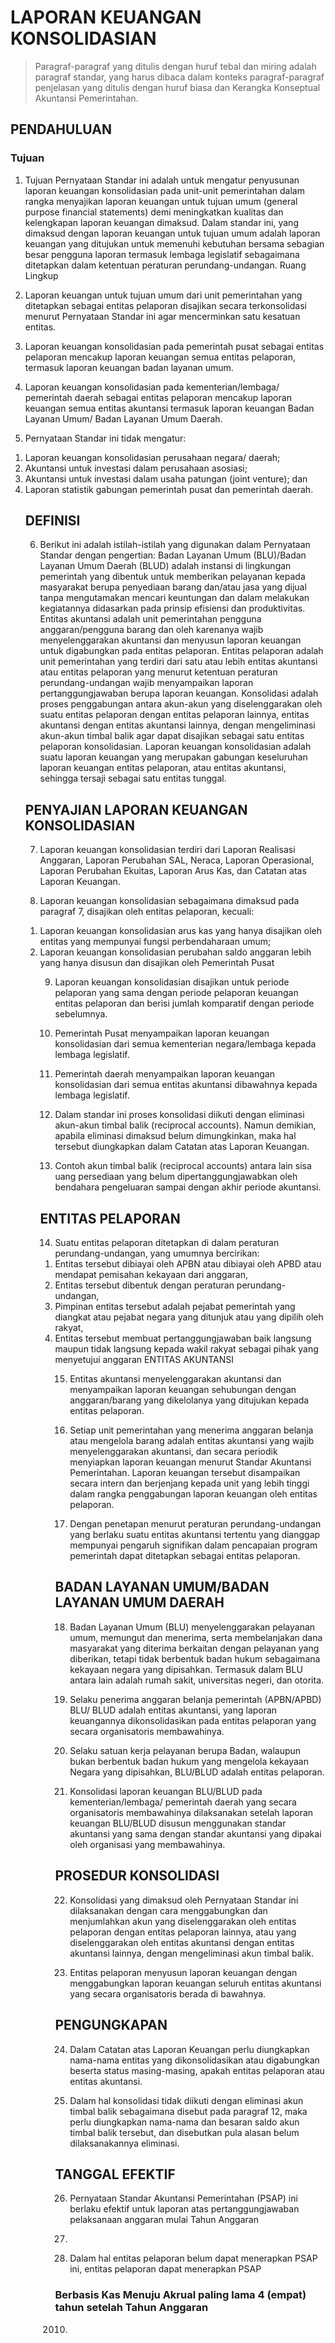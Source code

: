 # LAPORAN KEUANGAN KONSOLIDASIAN 

> Paragraf-paragraf yang ditulis dengan huruf tebal dan miring adalah paragraf standar, yang harus dibaca dalam konteks paragraf-paragraf penjelasan yang ditulis dengan huruf biasa dan Kerangka Konseptual Akuntansi Pemerintahan.

## PENDAHULUAN 

### Tujuan 

1. Tujuan Pernyataan Standar ini adalah untuk mengatur penyusunan laporan keuangan konsolidasian pada unit-unit pemerintahan dalam rangka menyajikan laporan keuangan untuk tujuan umum (general purpose financial statements) demi meningkatkan kualitas dan kelengkapan laporan keuangan dimaksud. Dalam standar ini, yang dimaksud dengan laporan keuangan untuk tujuan umum adalah laporan keuangan yang ditujukan untuk memenuhi kebutuhan bersama sebagian besar pengguna laporan termasuk lembaga legislatif sebagaimana ditetapkan dalam ketentuan peraturan perundang-undangan. Ruang Lingkup 

2. Laporan keuangan untuk tujuan umum dari unit pemerintahan yang ditetapkan sebagai entitas pelaporan disajikan secara terkonsolidasi menurut Pernyataan Standar ini agar mencerminkan satu kesatuan entitas. 

3. Laporan keuangan konsolidasian pada pemerintah pusat sebagai entitas pelaporan mencakup laporan keuangan semua entitas pelaporan, termasuk laporan keuangan badan layanan umum. 

4. Laporan keuangan konsolidasian pada kementerian/lembaga/ pemerintah daerah sebagai entitas pelaporan mencakup laporan keuangan semua entitas akuntansi termasuk laporan keuangan Badan Layanan Umum/ Badan Layanan Umum Daerah. 

5. Pernyataan Standar ini tidak mengatur: 
<ol class="custom-list">
<li>Laporan keuangan konsolidasian perusahaan negara/ daerah; </li>
<li>Akuntansi untuk investasi dalam perusahaan asosiasi; </li>
<li>Akuntansi untuk investasi dalam usaha patungan (joint venture); dan </li>
<li>Laporan statistik gabungan pemerintah pusat dan pemerintah daerah.

## DEFINISI 

6. Berikut ini adalah istilah-istilah yang digunakan dalam Pernyataan Standar dengan pengertian: Badan Layanan Umum (BLU)/Badan Layanan Umum Daerah (BLUD) adalah instansi di lingkungan pemerintah yang dibentuk untuk memberikan pelayanan kepada masyarakat berupa penyediaan barang dan/atau jasa yang dijual tanpa mengutamakan mencari keuntungan dan dalam melakukan kegiatannya didasarkan pada prinsip efisiensi dan produktivitas. Entitas akuntansi adalah unit pemerintahan pengguna anggaran/pengguna barang dan oleh karenanya wajib menyelenggarakan akuntansi dan menyusun laporan keuangan untuk digabungkan pada entitas pelaporan. Entitas pelaporan adalah unit pemerintahan yang terdiri dari satu atau lebih entitas akuntansi atau entitas pelaporan yang menurut ketentuan peraturan perundang-undangan wajib menyampaikan laporan pertanggungjawaban berupa laporan keuangan. Konsolidasi adalah proses penggabungan antara akun-akun yang diselenggarakan oleh suatu entitas pelaporan dengan entitas pelaporan lainnya, entitas akuntansi dengan entitas akuntansi lainnya, dengan mengeliminasi akun-akun timbal balik agar dapat disajikan sebagai satu entitas pelaporan konsolidasian. Laporan keuangan konsolidasian adalah suatu laporan keuangan yang merupakan gabungan keseluruhan laporan keuangan entitas pelaporan, atau entitas akuntansi, sehingga tersaji sebagai satu entitas tunggal.

## PENYAJIAN LAPORAN KEUANGAN KONSOLIDASIAN 

7. Laporan keuangan konsolidasian terdiri dari Laporan Realisasi Anggaran, Laporan Perubahan SAL, Neraca, Laporan Operasional, Laporan Perubahan Ekuitas, Laporan Arus Kas, dan Catatan atas Laporan Keuangan. 

8. Laporan keuangan konsolidasian sebagaimana dimaksud pada paragraf 7, disajikan oleh entitas pelaporan, kecuali: 
<ol class="custom-list">
<li>Laporan keuangan konsolidasian arus kas yang hanya disajikan oleh entitas yang mempunyai fungsi perbendaharaan umum; </li>
<li>Laporan keuangan konsolidasian perubahan saldo anggaran lebih yang hanya disusun dan disajikan oleh Pemerintah Pusat 

9. Laporan keuangan konsolidasian disajikan untuk periode pelaporan yang sama dengan periode pelaporan keuangan entitas pelaporan dan berisi jumlah komparatif dengan periode sebelumnya. 

10. Pemerintah Pusat menyampaikan laporan keuangan konsolidasian dari semua kementerian negara/lembaga kepada lembaga legislatif. 

11. Pemerintah daerah menyampaikan laporan keuangan konsolidasian dari semua entitas akuntansi dibawahnya kepada lembaga legislatif. 

12. Dalam standar ini proses konsolidasi diikuti dengan eliminasi akun-akun timbal balik (reciprocal accounts). Namun demikian, apabila eliminasi dimaksud belum dimungkinkan, maka hal tersebut diungkapkan dalam Catatan atas Laporan Keuangan. 

13. Contoh akun timbal balik (reciprocal accounts) antara lain sisa uang persediaan yang belum dipertanggungjawabkan oleh bendahara pengeluaran sampai dengan akhir periode akuntansi.

## ENTITAS PELAPORAN 

14. Suatu entitas pelaporan ditetapkan di dalam peraturan perundang-undangan, yang umumnya bercirikan: 
<ol class="custom-list">
<li>Entitas tersebut dibiayai oleh APBN atau dibiayai oleh APBD atau mendapat pemisahan kekayaan dari anggaran, </li>
<li>Entitas tersebut dibentuk dengan peraturan perundang-undangan, </li>
<li>Pimpinan entitas tersebut adalah pejabat pemerintah yang diangkat atau pejabat negara yang ditunjuk atau yang dipilih oleh rakyat, </li>
<li>Entitas tersebut membuat pertanggungjawaban baik langsung maupun tidak langsung kepada wakil rakyat sebagai pihak yang menyetujui anggaran ENTITAS AKUNTANSI 

15. Entitas akuntansi menyelenggarakan akuntansi dan menyampaikan laporan keuangan sehubungan dengan anggaran/barang yang dikelolanya yang ditujukan kepada entitas pelaporan. 

16. Setiap unit pemerintahan yang menerima anggaran belanja atau mengelola barang adalah entitas akuntansi yang wajib menyelenggarakan akuntansi, dan secara periodik menyiapkan laporan keuangan menurut Standar Akuntansi Pemerintahan. Laporan keuangan tersebut disampaikan secara intern dan berjenjang kepada unit yang lebih tinggi dalam rangka penggabungan laporan keuangan oleh entitas pelaporan. 

17. Dengan penetapan menurut peraturan perundang-undangan yang berlaku suatu entitas akuntansi tertentu yang dianggap mempunyai pengaruh signifikan dalam pencapaian program pemerintah dapat ditetapkan sebagai entitas pelaporan.

## BADAN LAYANAN UMUM/BADAN LAYANAN UMUM DAERAH 

18. Badan Layanan Umum (BLU) menyelenggarakan pelayanan umum, memungut dan menerima, serta membelanjakan dana masyarakat yang diterima berkaitan dengan pelayanan yang diberikan, tetapi tidak berbentuk badan hukum sebagaimana kekayaan negara yang dipisahkan. Termasuk dalam BLU antara lain adalah rumah sakit, universitas negeri, dan otorita. 

19. Selaku penerima anggaran belanja pemerintah (APBN/APBD) BLU/ BLUD adalah entitas akuntansi, yang laporan keuangannya dikonsolidasikan pada entitas pelaporan yang secara organisatoris membawahinya. 

20. Selaku satuan kerja pelayanan berupa Badan, walaupun bukan berbentuk badan hukum yang mengelola kekayaan Negara yang dipisahkan, BLU/BLUD adalah entitas pelaporan. 

21. Konsolidasi laporan keuangan BLU/BLUD pada kementerian/lembaga/ pemerintah daerah yang secara organisatoris membawahinya dilaksanakan setelah laporan keuangan BLU/BLUD disusun menggunakan standar akuntansi yang sama dengan standar akuntansi yang dipakai oleh organisasi yang membawahinya.

## PROSEDUR KONSOLIDASI 

22. Konsolidasi yang dimaksud oleh Pernyataan Standar ini dilaksanakan dengan cara menggabungkan dan menjumlahkan akun yang diselenggarakan oleh entitas pelaporan dengan entitas pelaporan lainnya, atau yang diselenggarakan oleh entitas akuntansi dengan entitas akuntansi lainnya, dengan mengeliminasi akun timbal balik. 

23. Entitas pelaporan menyusun laporan keuangan dengan menggabungkan laporan keuangan seluruh entitas akuntansi yang secara organisatoris berada di bawahnya.

## PENGUNGKAPAN 

24. Dalam Catatan atas Laporan Keuangan perlu diungkapkan nama-nama entitas yang dikonsolidasikan atau digabungkan beserta status masing-masing, apakah entitas pelaporan atau entitas akuntansi. 

25. Dalam hal konsolidasi tidak diikuti dengan eliminasi akun timbal balik sebagaimana disebut pada paragraf 12, maka perlu diungkapkan nama-nama dan besaran saldo akun timbal balik tersebut, dan disebutkan pula alasan belum dilaksanakannya eliminasi.

## TANGGAL EFEKTIF 

26. Pernyataan Standar Akuntansi Pemerintahan (PSAP) ini berlaku efektif untuk laporan atas pertanggungjawaban pelaksanaan anggaran mulai Tahun Anggaran 

2010. 

27. Dalam hal entitas pelaporan belum dapat menerapkan PSAP ini, entitas pelaporan dapat menerapkan PSAP 

### Berbasis Kas Menuju Akrual paling lama 4 (empat) tahun setelah Tahun Anggaran 

2010. </li>
</ol>